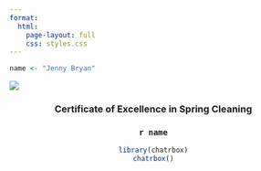 ```yaml
---
format: 
  html:
    page-layout: full
    css: styles.css
---
```


```r
name <- "Jenny Bryan"
```

![](ribbon.jpg)

<center>

### Certificate of Excellence in Spring Cleaning

### `r name`

```r
library(chatrbox)
chatrbox()


```

</center>
